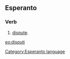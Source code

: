 ==Esperanto==
===Verb===
# [[dispute]].

[[eo:disputi]]
[[Category:Esperanto language]]
{{Universala Vortaro}}